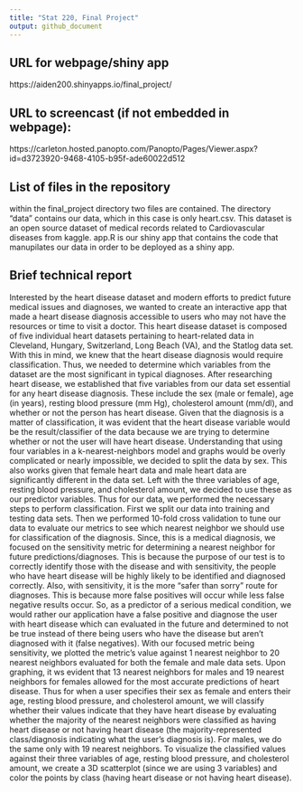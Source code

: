 ```yaml
---
title: "Stat 220, Final Project"
output: github_document
---
```


## URL for webpage/shiny app
https://aiden200.shinyapps.io/final_project/

## URL to screencast (if not embedded in webpage):
https://carleton.hosted.panopto.com/Panopto/Pages/Viewer.aspx?id=d3723920-9468-4105-b95f-ade60022d512

## List of files in the repository

within the final_project directory two files are contained. The directory "data" contains our data, which in this case is only heart.csv. This dataset is an open source dataset of medical records related to Cardiovascular diseases from kaggle. app.R is our shiny app that contains the code that manupilates our data in order to be deployed as a shiny app.

## Brief technical report

Interested by the heart disease dataset and modern efforts to predict future medical issues and diagnoses, we wanted to create an interactive app that made a heart disease diagnosis accessible to users who may not have the resources or time to visit a doctor. This heart disease dataset is composed of five individual heart datasets pertaining to heart-related data in Cleveland, Hungary, Switzerland, Long Beach (VA), and the Statlog data set. With this in mind, we knew that the heart disease diagnosis would require classification. Thus, we needed to determine which variables from the dataset are the most significant in typical diagnoses. After researching heart disease, we established that five variables from our data set essential for any heart disease diagnosis. These include the sex (male or female), age (in years), resting blood pressure (mm Hg), cholesterol amount (mm/dl), and whether or not the person has heart disease. Given that the diagnosis is a matter of classification, it was evident that the heart disease variable would be the result/classifier of the data because we are trying to determine whether or not the user will have heart disease. Understanding that using four variables in a k-nearest-neighbors model and graphs would be overly complicated or nearly impossible, we decided to split the data by sex. This also works given that female heart data and male heart data are significantly different in the data set. Left with the three variables of age, resting blood pressure, and cholesterol amount, we decided to use these as our predictor variables. Thus for our data, we performed the necessary steps to perform classification. First we split our data into training and testing data sets. Then we performed 10-fold cross validation to tune our data to evaluate our metrics to see which nearest neighbor we should use for classification of the diagnosis. Since, this is a medical diagnosis, we focused on the sensitivity metric for determining a nearest neighbor for future predictions/diagnoses. This is because the purpose of our test is to correctly identify those with the disease and with sensitivity, the people who have heart disease will be highly likely to be identified and diagnosed correctly. Also, with sensitivity, it is the more "safer than sorry" route for diagnoses. This is because more false positives will occur while less false negative results occur. So, as a predictor of a serious medical condition, we would rather our application have a false positive and diagnose the user with heart disease which can evaluated in the future and determined to not be true instead of there being users who have the disease but aren't diagnosed with it (false negatives). With our focused metric being sensitivity, we plotted the metric's value against 1 nearest neighbor to 20 nearest neighbors evaluated for both the female and male data sets. Upon graphing, it ws evident that 13 nearest neighbors for males and 19 nearest neighbors for females allowed for the most accurate predictions of heart disease. Thus for when a user specifies their sex as female and enters their age, resting blood pressure, and cholesterol amount, we will classify whether their values indicate that they have heart disease by evaluating whether the majority of the nearest neighbors were classified as having heart disease or not having heart disease (the majority-represented class/diagnosis indicating what the user's diagnosis is). For males, we do the same only with 19 nearest neighbors. To visualize the classified values against their three variables of age, resting blood pressure, and cholesterol amount, we create a 3D scatterplot (since we are using 3 variables) and color the points by class (having heart disease or not having heart disease).